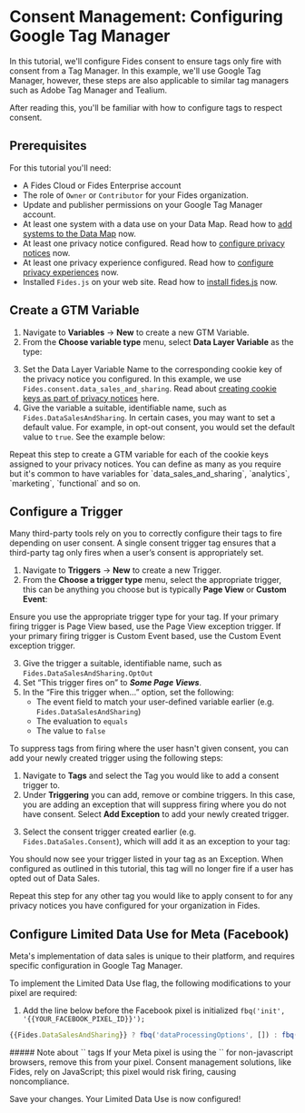 
# Consent Management: Configuring Google Tag Manager

<TutorialKey duration="10" product="Fides" topic="Consent Management"/>

In this tutorial, we'll configure Fides consent to ensure tags only fire with consent from a Tag Manager. In this example, we'll use Google Tag Manager, however, these steps are also applicable to similar tag managers such as Adobe Tag Manager and Tealium.

After reading this, you'll be familiar with how to configure tags to respect consent.

## Prerequisites

For this tutorial you'll need:

* A Fides Cloud or Fides Enterprise account
* The role of `Owner` or `Contributor` for your Fides organization.
* Update and publisher permissions on your Google Tag Manager account.
* At least one system with a data use on your Data Map. Read how to [add systems to the Data Map](/tutorials/data-mapping-adding-systems-manually) now.
* At least one privacy notice configured. Read how to [configure privacy notices](/tutorials/consent-management-configuration/privacy-notices) now.
* At least one privacy experience configured. Read how to [configure privacy experiences](/tutorials/consent-management-fundamentals/consent-management-privacy-experiences) now.
* Installed `Fides.js` on your web site. Read how to [install fides.js](/tutorials/consent-management-configuration/install-fides) now.



## Create a GTM Variable
1. Navigate to **Variables** → **New** to create a new GTM Variable.
2. From the **Choose variable type** menu, select **Data Layer Variable** as the type:

<Screenshot img="/assets/img/tutorials/gtm-data-layer-variable.gif" description="Create Data Layer Variable" />

3. Set the Data Layer Variable Name to the corresponding cookie key of the privacy notice you configured. In this example, we use `Fides.consent.data_sales_and_sharing`. Read about [creating cookie keys as part of privacy notices](privacy-notices#cookie-key) here.
4. Give the variable a suitable, identifiable name, such as `Fides.DataSalesAndSharing`. In certain cases, you may want to set a default value. For example, in opt-out consent, you would set the default value to `true`. See the example below:

<Screenshot img="/assets/img/tutorials/gtm-data-layer-variable-named-with-default-value.png" description="Name the Data Layer Variable" />

<Callout type="info" emoji="">
Repeat this step to create a GTM variable for each of the cookie keys assigned to your privacy notices. You can define as many as you require but it's common to have variables for `data_sales_and_sharing`, `analytics`, `marketing`, `functional` and so on.
</Callout>

## Configure a Trigger
Many third-party tools rely on you to correctly configure their tags to fire depending on user consent. A single consent trigger tag ensures that a third-party tag only fires when a user’s consent is appropriately set.

1. Navigate to **Triggers** → **New** to create a new Trigger.
2. From the **Choose a trigger type** menu, select the appropriate trigger, this can be anything you choose but is typically **Page View** or **Custom Event**:

<Screenshot img="/assets/img/tutorials/gtm-trigger-type.gif" description="Select Trigger Type" />

<Callout type="info" emoji="">
Ensure you use the appropriate trigger type for your tag. If your primary firing trigger is Page View based, use the Page View exception trigger. If your primary firing trigger is Custom Event based, use the Custom Event exception trigger.
</Callout>

3. Give the trigger a suitable, identifiable name, such as `Fides.DataSalesAndSharing.OptOut`
4. Set “This trigger fires on” to _**Some Page Views**_.
5. In the “Fire this trigger when…” option, set the following:
    * The event field to match your user-defined variable earlier (e.g. `Fides.DataSalesAndSharing`)
    * The evaluation to `equals`
    * The value to `false`

<Screenshot img="/assets/img/tutorials/gtm-trigger-config.gif" description="Trigger Configuration" />

To suppress tags from firing where the user hasn't given consent, you can add your newly created trigger using the following steps:

1. Navigate to **Tags** and select the Tag you would like to add a consent trigger to.
2. Under **Triggering** you can add, remove or combine triggers. In this case, you are adding an exception that will suppress firing where you do not have consent. Select **Add Exception** to add your newly created trigger.

<Screenshot img="/assets/img/tutorials/gtm-pinterest-example.gif" description="Pinterest Sample Tag" />

3. Select the consent trigger created earlier (e.g. `Fides.DataSales.Consent`), which will add it as an exception to your tag:

<Screenshot img="/assets/img/tutorials/gtm-trigger-selection.gif" description="Select Exception Tag" />

You should now see your trigger listed in your tag as an Exception. When configured as outlined in this tutorial, this tag will no longer fire if a user has opted out of Data Sales.

<Screenshot img="/assets/img/tutorials/gtm-exception-trigger.gif" description="GTM Exception Tag" />

<Callout type="info" emoji="">
Repeat this step for any other tag you would like to apply consent to for any privacy notices you have configured for your organization in Fides.
</Callout>

## Configure Limited Data Use for Meta (Facebook)
Meta's implementation of data sales is unique to their platform, and requires specific configuration in Google Tag Manager.

To implement the Limited Data Use flag, the following modifications to your pixel are required:

<Screenshot img="/assets/img/tutorials/gtm-fb-pixel.gif" description="GTM Exception Tag" />

1. Add the line below before the Facebook pixel is initialized `fbq('init', '{{YOUR_FACEBOOK_PIXEL_ID}}');`

```javascript filename="Facebook Pixel Updates"
{{Fides.DataSalesAndSharing}} ? fbq('dataProcessingOptions', []) : fbq('dataProcessingOptions', ['LDU'], 0, 0);
```
<Callout type="info" emoji="">
##### Note about `<noscript>` tags
If your Meta pixel is using the `<noscript></noscript>` for non-javascript browsers, remove this from your pixel. Consent management solutions, like Fides, rely on JavaScript; this pixel would risk firing, causing noncompliance.
</Callout>

Save your changes. Your Limited Data Use is now configured!

